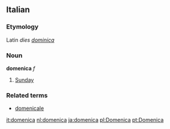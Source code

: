 ==Italian==
===Etymology===
Latin ''dies [[dominica]]''
===Noun===
'''domenica''' ''f''

# [[Sunday]]

===Related terms===
*[[domenicale]]

[[it:domenica]]
[[nl:domenica]]
[[ja:domenica]]
[[pl:Domenica]]
[[pt:Domenica]]